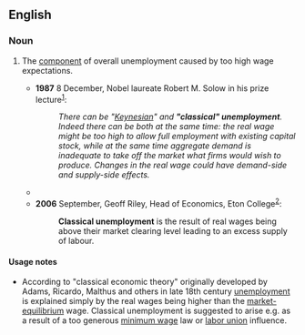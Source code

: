 ==English==
{{wikipedia|Unemployment types}}

===Noun===
{{en-noun|-}}

# {{lb|en|economics}} The [[component]] of overall unemployment caused by too high wage expectations.
#* '''1987''' 8 December, Nobel laureate Robert M. Solow in his prize lecture<sup>[http://nobelprize.org/nobel_prizes/economics/laureates/1987/solow-lecture.html]</sup>:
#*: ''There can be "[[Keynesian]]" and '''"classical" unemployment'''. Indeed there can be both at the same time: the real wage might be too high to allow full employment with existing capital stock, while at the same time aggregate demand is inadequate to take off the market what firms would wish to produce. Changes in the real wage could have demand-side and supply-side effects.''
#* {{quote-journal|en|journal=The American Economic Review|volume=78|number=2|page=188-193|title=Is European Unemployment Classical or Keynesian?|author=Robert M. Coen and Bert G. Hickman.|passage=In the standard fix-price model of price-taking competitive firms, Keynesian and '''classical unemployment''' are separate states according to whether notional product supply exceeds or falls short of market demand at the prevailing wage and price configuration, so that labor demand is either output constrained and determined by the inverted production function (Keynesian unemployment), or firms are on their notional product supply and labor demand functions but the real wage exceeds the Walrasian full-employment level ('''classical unemployment'''). Thus labor demand is independent of the real wage in the Keynesian state and depends only on the real wage in the classical state.|year=1988}}
#* '''2006''' September, Geoff Riley, Head of Economics, Eton College<sup>[http://www.tutor2u.net/economics/revision-notes/a2-macro-unemployment.html]</sup>:
#*: '''Classical unemployment''' is the result of real wages being above their market clearing level leading to an excess supply of labour.

====Usage notes====
* According to "classical economic theory" originally developed by Adams, Ricardo, Malthus and others in late 18th century [[unemployment]] is explained simply by the real wages being higher than the [[market-equilibrium]] wage. Classical unemployment is suggested to arise e.g. as a result of a too generous [[minimum wage]] law or [[labor union]] influence.